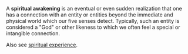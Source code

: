 

A '''spiritual awakening''' is an eventual or even sudden realization that one has a connection with an entity or entities beyond the immediate and physical world which our five senses detect.  Typically, such an entity is considered a "God" or other likeness to which we often feel a special or intangible connection.

Also see [[spiritual experience]].

{{stub}}